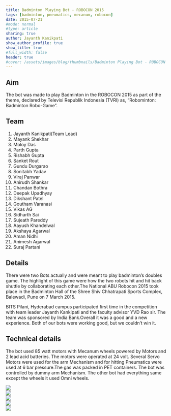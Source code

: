 ```yaml
---
title: Badminton Playing Bot - ROBOCON 2015
tags: [badminton, pneumatics, mecanum, robocon]
date: 2015-07-21
#mode: normal
#type: article
sharing: true
author: Jayanth Kanikpati
show_author_profile: true
show_title: true
#full_width: false
header: true
#cover: /assets/images/blog/thumbnails/Badminton Playing Bot - ROBOCON 2015.png
---
```


## Aim

The bot was made to play Badminton in the ROBOCON 2015 as part of the theme, declared by Televisi Republik Indonesia (TVRI) as, “Robominton: Badminton Robo-Game”.

## Team

1. Jayanth Kanikpati(Team Lead)
2. Mayank Shekhar
3. Moloy Das
4. Parth Gupta
5. Rishabh Gupta
6. Sanket Rout
7. Gundu Durgarao
8. Sonitabh Yadav
9. Viraj Panwar
10. Anirudh Shankar
11. Chandan Bothra
12. Deepak Upadhyay
13. Dikshant Patel
14. Goutham Varanasi
15. Vikas AG
16. Sidharth Sai
17. Sujeath Pareddy
18. Aayush Khandelwal
19. Akshaya Agarwal
20. Aman Nidhi
21. Animesh Agarwal
22. Suraj Partani

## Details

There were two Bots actually and were meant to play badminton’s doubles game. The highlight of this game were how the two robots hit and hit back shuttle by collaborating each other.The National ABU Robocon 2015 took place in the Badminton Hall of the Shree Shiv Chhatrapati Sports Complex, Balewadi, Pune on 7 March 2015.

BITS Pilani, Hyderabad campus participated first time in the competition with team leader Jayanth Kankipati and the faculty advisor YVD Rao sir. The team was sponsored by India Bank.Overall it was a good and a new experience. Both of our bots were working good, but we couldn’t win it.

## Technical details

The bot used 85 watt motors with Mecanum wheels powered by Motors and 2 lead acid batteries. The motors were operated at 24 volt. Several Servo Motors were used for the arm Mechanism and for hitting Pneumatics were used at 6 bar pressure.The gas was packed in PET containers. The bot was controlled by dummy arm Mechanism.
The other bot had everything same except the wheels it used Omni wheels.

<div class="swiper swiper-demo">
  <div class="swiper__wrapper">
    <div class="swiper__slide">
    <Image  src="/site/assets/images/blog/thumbnails/Badminton Playing Bot - ROBOCON 2015.png">
    </div>
    <div class="swiper__slide">
    <Image  src="/site/assets/images/blog/Badminton-Playing-Bot/field.png">
    </div>
    <div class="swiper__slide">
    <Image  src="/site/assets/images/blog/Badminton-Playing-Bot/workshop2.png">
    </div>
    <div class="swiper__slide">
    <Image  src="/site/assets/images/blog/Badminton-Playing-Bot/room.png">
    </div>
    <div class="swiper__slide">
      <Image  src="/site/assets/images/blog/Badminton-Playing-Bot/workshop1.png">
    </div>
  </div>
  <div class="swiper__button swiper__button--prev fas fa-chevron-left"></div>
  <div class="swiper__button swiper__button--next fas fa-chevron-right"></div>
</div>
 
</div>
</div>

